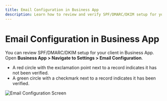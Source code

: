 ```yaml
---
title: Email Configuration in Business App
description: Learn how to review and verify SPF/DMARC/DKIM setup for your client in Business App.
---
```


# Email Configuration in Business App

You can review SPF/DMARC/DKIM setup for your client in Business App. Open **Business App > Navigate to Settings > Email Configuration**.

- A red circle with the exclamation point next to a record indicates it has not been verified.
- A green circle with a checkmark next to a record indicates it has been verified.

![Email Configuration Screen](/img/business-app/email-configuration.png)